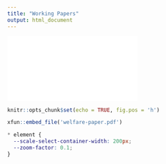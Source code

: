 ```yaml
---
title: "Working Papers"
output: html_document
---
```

<embed src="welfare-paper.pdf" type="application/pdf">

```r
knitr::opts_chunk$set(echo = TRUE, fig.pos = 'h')
```

```r
xfun::embed_file('welfare-paper.pdf')
```

```css
* element {
  --scale-select-container-width: 200px;
  --zoom-factor: 0.1;
}
```